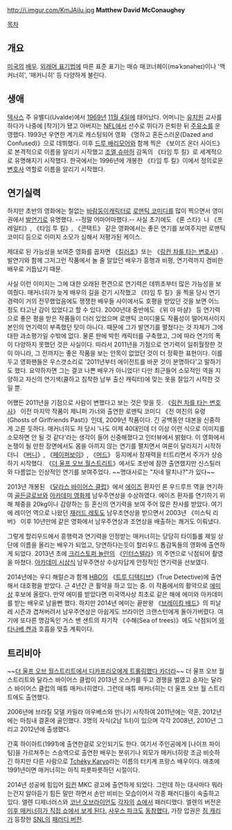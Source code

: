 http://i.imgur.com/KmJAilu.jpg
'''Matthew David McConaughey'''

[[목차]]

== 개요 ==
[[미국]]의 [[배우]].
[[외래어 표기법]]에 따른 표준 표기는 매슈 매코너헤이(məˈkɔnəheɪ)이나 '맥커너히', '매커니히' 등 다양하게 불린다.

== 생애 ==
[[텍사스]] 주 유밸디(Uvalde)에서 [[1969년]] [[11월 4일]]에 태어났다. 어머니는 [[유치원]] 교사를 하다가 나중에 [작가]가 됐고 아버지는 [[NFL]]에서 선수로 뛰다가 은퇴한 뒤 [[주유소]]를 운영했다. 1993년 우연한 계기로 캐스팅되어 영화 《멍하고 혼돈스러운(Dazed and Confused)》으로 데뷔했다. 이후 [[드루 배리모어]]와 함께 찍은 《보이즈 온더 사이드》로 본격적으로 이름을 알리기 시작했고 [[조엘 슈마허]] 감독의 《타임 투 킬》로 세계적으로 유명해지기 시작했다. 한국에서는 1996년에 개봉한 《타임 투 킬》이에서 정의로운 [[변호사]] 역할로 이름을 알리기 시작했다.

== 연기실력 ==
하지만 초반의 영화에는 철없는 [[바람둥이]]캐릭터로 [[로맨틱 코미디]]를 많이 찍으면서 영미권에서 [[발연기]]로 유명했다. --정말 어마어마했다.-- 사실 초기에도 《론 스타》나 《프레일티》, 《타임 투 킬》, 《콘택트》 같은 영화에서는 좋은 연기를 보여주지만 로맨틱 코미디 등으로 이미지 소모가 심해서 저평가된 케이스.

제대로 된 가능성을 보여준 영화를 꼽자면 《[[킬러 조(영화)|킬러조]]》또는 《[[링컨 차를 타는 변호사]]》. 발연기와 함께 그저그런 작품에서 놀 줄 알았던 배우가 흥행과 비평, 연기력까지 겸비한 배우로 거듭났기 때문.

사실 이런 이미지는 그에 대한 오래된 편견으로 연기력은 데뷔초부터 많은 가능성을 보여줬다. 매커너히가 늦게 배우의 길을 걷기 시작했고 《타임 투 킬》을 찍을 당시 연기 경력이 거의 전무했었음에도 쟁쟁한 배우들 사이에서도 호평을 받았던 것을 보면 어느 정도 타고난 감이 있었다고 할 수 있다. 2000년대 중반에도 《위 아 마샬》 등 연기력으로 좋은 평을 받은 작품들이 더러 있었으며 로맨틱 코미디물도 작품성이 떨어져서이지 본인의 연기력이 부족했던 탓이 아니다. 때문에 그가 발연기를 펼쳤다는 것 자체가 그에 대한 과소평가일 수밖에 없다. 물론 판에 박힌 캐릭터를 구축했고, 그에 따라 연기의 폭이 다양하지 못했던 것은 사실이다. 따라서 2011년을 기점으로 연기력이 일취월장한 것이 아니라, 그 전까지는 좋은 작품을 보는 안목이 없었던 것이 더 정확한 표현이다. 이를 두고 영화팬들은 우스갯소리로 '2011년부터 에이전트를 바꾼 것이 분명하다'고 말하기도 했다. 요약하자면 그는 결코 나쁜 배우가 아니었다! 다만 최근들어 소모적인 역을 지양하고 자신의 연기색(쿨하고 침착한 남부 출신 캐릭터)에 맞는 옷을 잘입기 시작한 것일 뿐.

어쨌든 2011년을 기점으로 사람이 변했다고 보는 것은 맞을 듯. 《[[링컨 차를 타는 변호사]]》 이전 마지막 작품이 제니퍼 가너와 출연한 로맨틱 코미디 《전 여친의 유령(Ghosts of Girlfriends Past)》인데, 2009년 작품이다. 긴 공백동안 대본을 신중하게 고른 듯하다. 매커너히도 저 당시 '나도 이제 40대인데 더 이상 이런 식으로 이미지를 소모하면 안 될 것 같다'라는 생각이 들어 신중해졌다고 인터뷰에서 밝혔다. 이 영화에서 논쟁이 될 만한 장면에서도 몸을 아끼지 않는 연기를 펼치면서 여론이 달라지기 시작하더니 《[[버니]]》, 《[[페이퍼보이]]》, 《[[머드]]》 등지에서 잠재력을 터트리면서 주가가 상승하기 시작했다. 《[[더 울프 오브 월스트리트]]》에서도 초반에 잠깐 출연했지만 신스틸러와 다름없는 인상적인 연기를 보여주었다. ~~명대사로는 "자네 딸치나?"가 있다~~

2013년 개봉된 《[[달라스 바이어스 클럽]]》에서 [[에이즈]] 환자인 론 우드루프 역을 연기하여 [[골든글로브]]와 [[아카데미 시상식|아카데미 영화제]] 남우주연상을 수상하였다. 에이즈 환자를 연기하기 위해 체중을 20kg이나 감량하는 등 혼신의 연기력을 보여 주어 많은 찬사를 받았다. 여기에 레이언 역으로 나왔던 [[재러드 레토]]도 남우조연상을 받으면서 2003년 《미스틱 리버》 이후 10년만에 같은 영화에서 남우주연상과 조연상을 배출하는 쾌거도 이뤄냈다.

그렇게 할리우드에서 흥행력과 연기력을 인정받는 매커너히는 당당히 타이틀롤 제일 상단에 이름을 올리는 배우가 되었고, 당연하다는듯이 할리우드 톱감독들의 영화에 출연하게 되었다. 2013년 초에 [[크리스토퍼 놀란]]의 《[[인터스텔라]]》의 주연으로 낙점되어 촬영을 마쳤다. [[아카데미 시상식]] 남우주연상 수상자답게 안정적인 연기력을 선보였다.

2014년에는 우디 해럴슨과 함께 [[HBO]]의 《[[트루 디텍티브]]》(True Detective)에 출연해서 대호평을 받았다. 근 4년간 큰 활약을 하고 있는 중. 이 작품에서의 활약으로 [[에미상]] 후보에 올랐다. 만약 에미를 받았다면 미국역사상 최초로 같은 해에 에미와 아카데미를 받는 배우로 남을뻔 했다. 하지만 2014년 에미는 끝판왕 《[[브레이킹 배드]]》의 피날레 시즌과 겹쳐버려서 남우주연상은 아쉽게도 브라이언 크랜스턴에게 돌아가버렸다. 여기에 또다른 명감독인 거스 밴 샌트의 차기작 《수해(Sea of trees)》에도 낙점되어 [[와타나베 켄]]과 호흡을 맞출 계획이다.

== 트리비아 ==
~~[http://i1.ruliweb.daumcdn.net/uf/image/U01/ruliweb/53157727434176003D 더 울프 오브 월스트리트에서 디카프리오에게 트롤링했다 카더라]~~ 더 울프 오브 월 스트리트와 달라스 바이어스 클럽이 2013년 오스카를 두고 경쟁을 벌였고 승자는 달라스 바이어스 클럽의 매튜 매커너히였다. 그런데 매튜 매커너히는 더 울프 오브 월 스트리트에도 출연했다.

2006년에 브라질 모델 카밀라 아우베스와 만나기 시작하여 2011년에는 약혼, 2012년에는 마침내 결혼에 골인했다. 3명의 자식(2남 1녀)이 있으며 각각 2008년, 2010년 그리고 2012년에 출생했다.

{{{#!html
<object width="480" height="390"><param name="movie" value="http://www.youtube.com/v/VZVeMwMO3mw?fs=1&hl=ko_KR&rel=0"></param><param name="allowFullScreen" value="true"></param><param name="allowscriptaccess" value="always"></param><embed src="http://www.youtube.com/v/VZVeMwMO3mw?fs=1&hl=ko_KR&rel=0" type="application/x-shockwave-flash" width="480" height="390" allowscriptaccess="always" allowfullscreen="true"></embed></object>
}}}

간혹 하이아트(1991)에 출연한걸로 오인되기도 한다. 여기서 주인공에게 [나이프 파이팅]을 가르쳐주는 스승역으로 출연한 배우는 분위기나 외모가 매커너히랑 조금 비슷하긴 하지만 다른 사람으로 [http://en.wikipedia.org/wiki/Tch%C3%A9ky_Karyo Tchéky Karyo]라는 이름의 터키계 프랑스 배우이다. 애초에 1991년이면 매커너히는 아직 파릇파릇하던 시절이다.

{{{#!HTML
<iframe width="560" height="315" src="https://www.youtube.com/embed/NcGhLcVqxf0?list=PLAEESfiI93W_iojD4fPj9ld6Wr9PCHCBJ" frameborder="0" allowfullscreen></iframe>
}}}
2014년 성공에 힘입어 [[링컨]] MKC 광고에 출연하게 되었다. 그런데 하는 대사마다 뭐라는건지 알아듣기 힘든 말만 하면서 손만 비비는 모습이어서 각종 패러디들이 속출하고 있다. 엘렌 디제너러스와 [[코난 오브라이언]]도 [https://www.youtube.com/watch?v=K69chHMtrs4 각자의] [https://www.youtube.com/watch?v=PIxLhnsmftM 쇼에서] 패러디했다. 엘렌의 버전은 [https://www.youtube.com/watch?v=RzCh6eoLEgY 이후 매커너히가 직접 쇼에서 보게 된다.] [[사우스 파크]]도 [https://www.youtube.com/watch?v=aQvgyt8fjBE 동참했다.] 가장 압권은 [[짐 캐리]]가 등장한 [[SNL]]의 [https://www.youtube.com/watch?v=z3eN9u5N2Q4 패러디 버전].
